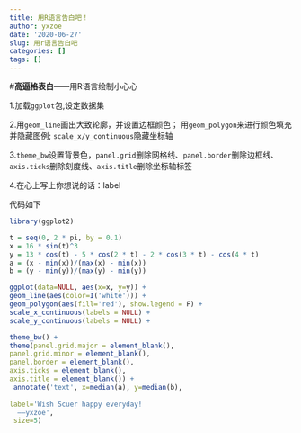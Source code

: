 ```yaml
---
title: 用R语言告白吧！
author: yxzoe
date: '2020-06-27'
slug: 用r语言告白吧
categories: []
tags: []
---
```


#**高逼格表白**——用R语言绘制小心心

1.加载`ggplot`包,设定数据集

2.用`geom_line`画出大致轮廓，并设置边框颜色；
用`geom_polygon`来进行颜色填充并隐藏图例;
`scale_x/y_continuous`隐藏坐标轴

3.`theme_bw`设置背景色，`panel.grid`删除网格线、`panel.border`删除边框线、`axis.ticks`删除刻度线、`axis.title`删除坐标轴标签

4.在心上写上你想说的话：label


代码如下
```r
library(ggplot2)

t = seq(0, 2 * pi, by = 0.1)
x = 16 * sin(t)^3
y = 13 * cos(t) - 5 * cos(2 * t) - 2 * cos(3 * t) - cos(4 * t)
a = (x - min(x))/(max(x) - min(x))
b = (y - min(y))/(max(y) - min(y))

ggplot(data=NULL, aes(x=x, y=y)) +
geom_line(aes(color=I('white'))) +
geom_polygon(aes(fill='red'), show.legend = F) +
scale_x_continuous(labels = NULL) +
scale_y_continuous(labels = NULL) +

theme_bw() + 
theme(panel.grid.major = element_blank(), 
panel.grid.minor = element_blank(), 
panel.border = element_blank(), 
axis.ticks = element_blank(), 
axis.title = element_blank()) + 
 annotate('text', x=median(a), y=median(b),
          
label='Wish Scuer happy everyday!
  ——yxzoe',
 size=5)   
```



